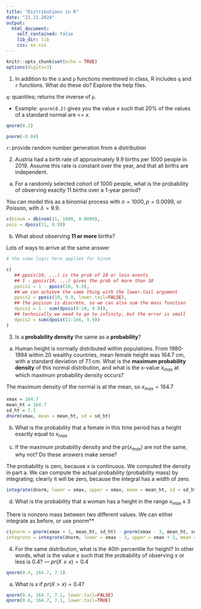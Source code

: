 ```yaml
---
title: "Distributions in R"
date: "21.11.2024"
output: 
  html_document:
    self_contained: false
    lib_dir: lib
    css: ex.css
---
```


```r
knitr::opts_chunk$set(echo = TRUE)
options(digits=3)
```

1. In addition to the `d` and `p` functions mentioned in class, R includes `q` and `r` functions. What do these do? Explore the help files.

::: {.soln} 

`q`: quantiles; returns the inverse of `p`.

* Example: `qnorm(0.2)` gives you the value $x$ such that 20% of the values of a standard normal are <= $x$.

```r
qnorm(0.2)

pnorm(-0.84)
```

`r`: provide random number generation from a distribution

:::

2. Austria had a birth rate of approximately 9.9 births per 1000 people in 2019. Assume this rate is constant over the year, and that all births are independent.

a. For a randomly selected cohort of 1000 people, what is the probability of observing exactly 11 births over a 1-year period?
   
::: {.soln} 
You can model this as a binomial process with $n=1000,p=0.0099$, or Poisson, with $\lambda = 9.9$.

```r
c(binom = dbinom(11, 1000, 0.0099),
pois = dpois(11, 9.9))
```
:::
   
b. What about observing **11 or more** births?

::: {.soln}

Lots of ways to arrive at the same answer

```r
# the same logic here applies for binom

c(
   ## ppois(10, ...) is the prob of 10 or less events
   ## 1 - ppois(10, ...) gives the prob of more than 10
   ppois1 = 1 - ppois(10, 9.9),  
   ## we can achieve the same thing with the lower.tail argument
   ppois2 = ppois(10, 9.9, lower.tail=FALSE),
   ## the poisson is discrete, so we can also sum the mass function
   dpois1 = 1 - sum(dpois(0:10, 9.9)),
   ## technically we need to go to infinity, but the error is small
   dpois2 = sum(dpois(11:1e6, 9.9))
)
```
:::

3. Is a **probability density** the same as a **probability**?

a. Human height is normally distributed within populations. From 1980-1994 within 20 wealthy countries, mean female height was 164.7 cm, with a standard deviation of 7.1 cm. What is the **maximum probability density** of this normal distribution, and what is the x-value $x_{max}$ at which maximum probability density occurs?

::: {.soln}
The maximum density of the normal is at the mean, so $x_{max}=164.7$ 

```r
xmax = 164.7
mean_ht = 164.7
sd_ht = 7.1
dnorm(xmax, mean = mean_ht, sd = sd_ht)
```

:::

b. What is the probability that a female in this time period has a height exactly equal to $x_{max}$

c. If the maximum probability density and the $pr(x_{max})$ are not the same, why not? Do these answers make sense?
   
::: {.soln}
The probability is zero, because $x$ is continuous. We computed the density in part a. We can compute the actual probability (probability mass) by integrating; clearly it will be zero, because the integral has a width of zero.

```r
integrate(dnorm, lower = xmax, upper = xmax, mean = mean_ht, sd = sd_ht)
```
:::

d. What is the probability that a woman has a height in the range $x_{max} \pm 3$

::: {.soln}
There is nonzero mass between two different values. We can either integrate as before, or use pnorm**
   
```r
c(pnorm = pnorm(xmax + 3, mean_ht, sd_ht) - pnorm(xmax - 3, mean_ht, sd_ht),
integrate = integrate(dnorm, lower = xmax - 3, upper = xmax + 3, mean = mean_ht, sd = sd_ht)["value"])
```
:::

4. For the same distribution, what is the 40th percentile for height? In other words, what is the value $x$ such that the probability of observing x or less is 0.4? --- $pr(X \le x) = 0.4$

::: {.soln}
```r
qnorm(0.4, 164.7, 7.1)
```

:::

a. What is $x$ if $pr(X > x) = 0.4$?

::: {.soln}

```r
qnorm(0.4, 164.7, 7.1, lower.tail=FALSE)
qnorm(0.6, 164.7, 7.1, lower.tail=TRUE)
```
:::